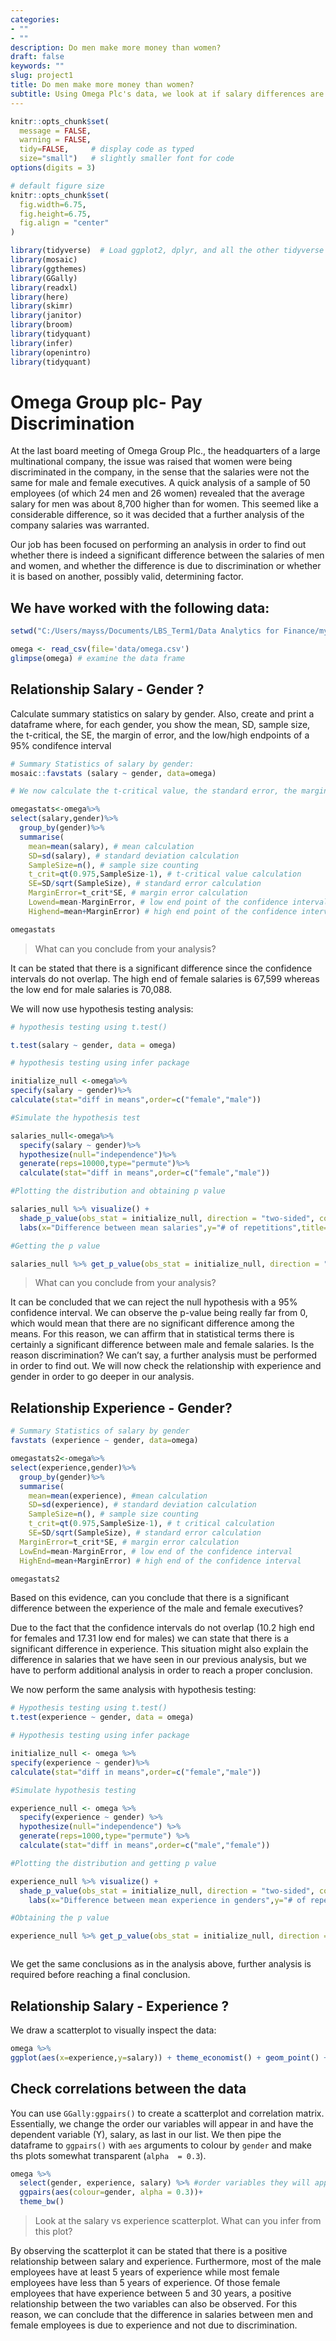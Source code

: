 ```yaml
---
categories:
- ""
- ""
description: Do men make more money than women?
draft: false
keywords: ""
slug: project1
title: Do men make more money than women?
subtitle: Using Omega Plc's data, we look at if salary differences are due to discrimination.
---
```



```r
knitr::opts_chunk$set(
  message = FALSE, 
  warning = FALSE, 
  tidy=FALSE,     # display code as typed
  size="small")   # slightly smaller font for code
options(digits = 3)

# default figure size
knitr::opts_chunk$set(
  fig.width=6.75, 
  fig.height=6.75,
  fig.align = "center"
)
```


```r
library(tidyverse)  # Load ggplot2, dplyr, and all the other tidyverse packages
library(mosaic)
library(ggthemes)
library(GGally)
library(readxl)
library(here)
library(skimr)
library(janitor)
library(broom)
library(tidyquant)
library(infer)
library(openintro)
library(tidyquant)
```


# Omega Group plc- Pay Discrimination


At the last board meeting of Omega Group Plc., the headquarters of a large multinational company, the issue was raised that women were being discriminated in the company, in the sense that the salaries were not the same for male and female executives. A quick analysis of a sample of 50 employees (of which 24 men and 26 women) revealed that the average salary for men was about 8,700 higher than for women. This seemed like a considerable difference, so it was decided that a further analysis of the company salaries was warranted. 

Our job has been focused on performing an analysis in order to find out whether there is indeed a significant difference between the salaries of men and women, and whether the difference is due to discrimination or whether it is based on another, possibly valid, determining factor. 


## We have worked with the following data:


```r
setwd("C:/Users/mayss/Documents/LBS_Term1/Data Analytics for Finance/my_website/content/projects/project1")

omega <- read_csv(file='data/omega.csv')
glimpse(omega) # examine the data frame
```

## Relationship Salary - Gender ?

Calculate summary statistics on salary by gender. Also, create and print a dataframe where, for each gender, you show the mean, SD, sample size, the t-critical, the SE, the margin of error, and the low/high endpoints of a 95% condifence interval

```r
# Summary Statistics of salary by gender:
mosaic::favstats (salary ~ gender, data=omega)

# We now calculate the t-critical value, the standard error, the margin of error and the low/high endpoints of a 95% condifence interval:

omegastats<-omega%>%
select(salary,gender)%>%
  group_by(gender)%>%
  summarise(
    mean=mean(salary), # mean calculation
    SD=sd(salary), # standard deviation calculation
    SampleSize=n(), # sample size counting
    t_crit=qt(0.975,SampleSize-1), # t-critical value calculation
    SE=SD/sqrt(SampleSize), # standard error calculation
    MarginError=t_crit*SE, # margin error calculation
    Lowend=mean-MarginError, # low end point of the confidence interval
    Highend=mean+MarginError) # high end point of the confidence interval

omegastats

```

> What can you conclude from your analysis? 

It can be stated that there is a significant difference since the confidence intervals do not overlap. The high end of female salaries is 67,599 whereas the low end for male salaries is 70,088.



We will now use hypothesis testing analysis:

```r
# hypothesis testing using t.test() 

t.test(salary ~ gender, data = omega)

# hypothesis testing using infer package

initialize_null <-omega%>%
specify(salary ~ gender)%>%
calculate(stat="diff in means",order=c("female","male")) 

#Simulate the hypothesis test

salaries_null<-omega%>%
  specify(salary ~ gender)%>%
  hypothesize(null="independence")%>%
  generate(reps=10000,type="permute")%>%
  calculate(stat="diff in means",order=c("female","male"))

#Plotting the distribution and obtaining p value

salaries_null %>% visualize() +
  shade_p_value(obs_stat = initialize_null, direction = "two-sided", color="black")+
  labs(x="Difference between mean salaries",y="# of repetitions",title="Any significant difference between men and women's salaries?",subtitle="Null hypothesis distribution and p-value")+theme_economist()

#Getting the p value

salaries_null %>% get_p_value(obs_stat = initialize_null, direction = "two_sided")


```

> What can you conclude from your analysis? 

It can be concluded that we can reject the null hypothesis with a 95% confidence interval. We can observe the p-value being really far from 0, which would mean that there are no significant difference among the means. For this reason, we can affirm that in statistical terms there is certainly a significant difference between male and female salaries. Is the reason discrimination? We can't say, a further analysis must be performed in order to find out. We will now check the relationship with experience and gender in order to go deeper in our analysis.


## Relationship Experience - Gender?

```r
# Summary Statistics of salary by gender
favstats (experience ~ gender, data=omega)

omegastats2<-omega%>%
select(experience,gender)%>%
  group_by(gender)%>%
  summarise(
    mean=mean(experience), #mean calculation
    SD=sd(experience), # standard deviation calculation
    SampleSize=n(), # sample size counting
    t_crit=qt(0.975,SampleSize-1), # t critical calculation
    SE=SD/sqrt(SampleSize), # standard error calculation
  MarginError=t_crit*SE, # margin error calculation
  LowEnd=mean-MarginError, # low end of the confidence interval
  HighEnd=mean+MarginError) # high end of the confidence interval

omegastats2


```

Based on this evidence, can you conclude that there is a significant difference between the experience of the male and female executives? 

Due to the fact that the confidence intervals do not overlap (10.2 high end for females and 17.31 low end for males) we can state that there is a significant difference in experience. This situation might also explain the difference in salaries that we have seen in our previous analysis, but we have to perform additional analysis in order to reach a proper conclusion.

We now perform the same analysis with hypothesis testing:


```r

# Hypothesis testing using t.test() 
t.test(experience ~ gender, data = omega)

# Hypothesis testing using infer package

initialize_null <- omega %>%
specify(experience ~ gender)%>%
calculate(stat="diff in means",order=c("female","male")) 

#Simulate hypothesis testing

experience_null <- omega %>%
  specify(experience ~ gender) %>%
  hypothesize(null="independence") %>%
  generate(reps=1000,type="permute") %>%
  calculate(stat="diff in means",order=c("male","female"))

#Plotting the distribution and getting p value

experience_null %>% visualize() +
  shade_p_value(obs_stat = initialize_null, direction = "two-sided", color ="black")+
    labs(x="Difference between mean experience in genders",y="# of repetitions",title="any significant difference between men and women's experience?",subtitle="Null hypothesis distribution and p-value")+theme_economist()

#Obtaining the p value

experience_null %>% get_p_value(obs_stat = initialize_null, direction = "two_sided")



```

We get the same conclusions as in the analysis above, further analysis is required before reaching a final conclusion.



## Relationship Salary - Experience ?

We draw a scatterplot to visually inspect the data:


```r

omega %>% 
ggplot(aes(x=experience,y=salary)) + theme_economist() + geom_point() + geom_line() + labs(title="Experience vs salary relationship",x="Years of Experience",y="Salary $")

```


## Check correlations between the data
You can use `GGally:ggpairs()` to create a scatterplot and correlation matrix. Essentially, we change the order our variables will appear in and have the dependent variable (Y), salary, as last in our list. We then pipe the dataframe to `ggpairs()` with `aes` arguments to colour by `gender` and make ths plots somewhat transparent (`alpha  = 0.3`).

```r
omega %>% 
  select(gender, experience, salary) %>% #order variables they will appear in ggpairs()
  ggpairs(aes(colour=gender, alpha = 0.3))+
  theme_bw()
```

> Look at the salary vs experience scatterplot. What can you infer from this plot? 

By observing the scatterplot it can be stated that there is a positive relationship between salary and experience. Furthermore, most of the male employees have at least 5 years of experience while most female employees have less than 5 years of experience. Of those female employees that have experience between 5 and 30 years, a positive relationship between the two variables can also be observed. For this reason, we can conclude that the difference in salaries between men and female employees is due to experience and not due to discrimination.

